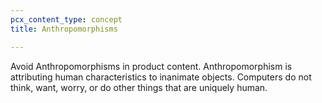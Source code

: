 ```yaml
---
pcx_content_type: concept
title: Anthropomorphisms

---
```


Avoid Anthropomorphisms in product content. Anthropomorphism is attributing human characteristics to inanimate objects. Computers do not think, want, worry, or do other things that are uniquely human.

